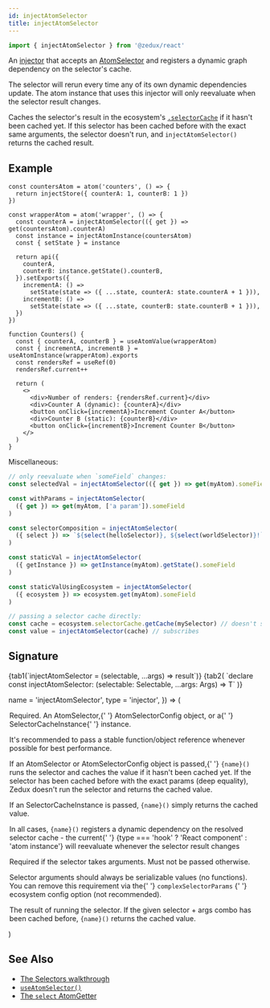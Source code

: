 ```yaml
---
id: injectAtomSelector
title: injectAtomSelector
---
```



```ts
import { injectAtomSelector } from '@zedux/react'
```

An [injector](../glossary#injector) that accepts an [AtomSelector](../types/AtomSelector) and registers a dynamic graph dependency on the selector's cache.

The selector will rerun every time any of its own dynamic dependencies update. The atom instance that uses this injector will only reevaluate when the selector result changes.

Caches the selector's result in the ecosystem's [`.selectorCache`](../classes/SelectorCache) if it hasn't been cached yet. If this selector has been cached before with the exact same arguments, the selector doesn't run, and `injectAtomSelector()` returns the cached result.

## Example

```tsx live ecosystemId=injectAtomSelector/example resultVar=Counters
const countersAtom = atom('counters', () => {
  return injectStore({ counterA: 1, counterB: 1 })
})

const wrapperAtom = atom('wrapper', () => {
  const counterA = injectAtomSelector(({ get }) => get(countersAtom).counterA)
  const instance = injectAtomInstance(countersAtom)
  const { setState } = instance

  return api({
    counterA,
    counterB: instance.getState().counterB,
  }).setExports({
    incrementA: () =>
      setState(state => ({ ...state, counterA: state.counterA + 1 })),
    incrementB: () =>
      setState(state => ({ ...state, counterB: state.counterB + 1 })),
  })
})

function Counters() {
  const { counterA, counterB } = useAtomValue(wrapperAtom)
  const { incrementA, incrementB } = useAtomInstance(wrapperAtom).exports
  const rendersRef = useRef(0)
  rendersRef.current++

  return (
    <>
      <div>Number of renders: {rendersRef.current}</div>
      <div>Counter A (dynamic): {counterA}</div>
      <button onClick={incrementA}>Increment Counter A</button>
      <div>Counter B (static): {counterB}</div>
      <button onClick={incrementB}>Increment Counter B</button>
    </>
  )
}
```

Miscellaneous:

```ts
// only reevaluate when `someField` changes:
const selectedVal = injectAtomSelector(({ get }) => get(myAtom).someField)

const withParams = injectAtomSelector(
  ({ get }) => get(myAtom, ['a param']).someField
)

const selectorComposition = injectAtomSelector(
  ({ select }) => `${select(helloSelector)}, ${select(worldSelector)}!`
)

const staticVal = injectAtomSelector(
  ({ getInstance }) => getInstance(myAtom).getState().someField
)

const staticValUsingEcosystem = injectAtomSelector(
  ({ ecosystem }) => ecosystem.get(myAtom).someField
)

// passing a selector cache directly:
const cache = ecosystem.selectorCache.getCache(mySelector) // doesn't subscribe
const value = injectAtomSelector(cache) // subscribes
```

## Signature

<Tabs>
  {tab1(`injectAtomSelector = (selectable, ...args) => result`)}
  {tab2(
    `declare const injectAtomSelector: <T, Args extends any[]>(selectable: Selectable<T, Args>, ...args: Args) => T`
  )}
</Tabs>

  name = 'injectAtomSelector',
  type = 'injector',
}) => (
  <Legend>
    <Item name="selectable">
      <p>
        Required. An <Link to="../types/AtomSelector">AtomSelector</Link>,{' '}
        <Link to="../types/AtomSelectorConfig">AtomSelectorConfig</Link> object,
        or a{' '}
        <Link to="../classes/SelectorCacheInstance">SelectorCacheInstance</Link>{' '}
        instance.
      </p>
      <p>
        It's recommended to pass a stable function/object reference whenever
        possible for best performance.
      </p>
      <p>
        If an AtomSelector or AtomSelectorConfig object is passed,{' '}
        <code>{name}()</code> runs the selector and caches the value if it
        hasn't been cached yet. If the selector has been cached before with the
        exact params (deep equality), Zedux doesn't run the selector and returns
        the cached value.
      </p>
      <p>
        If an SelectorCacheInstance is passed, <code>{name}()</code> simply
        returns the cached value.
      </p>
      <p>
        In all cases, <code>{name}()</code> registers a dynamic dependency on
        the resolved selector cache - the current{' '}
        {type === 'hook' ? 'React component' : 'atom instance'} will reevaluate
        whenever the selector result changes
      </p>
    </Item>
    <Item name="args">
      <p>
        Required if the selector takes arguments. Must not be passed otherwise.
      </p>
      <p>
        Selector arguments should always be serializable values (no functions).
        You can remove this requirement via the{' '}
        <Link to="../types/EcosystemConfig#complexselectorparams">
          <code>complexSelectorParams</code>
        </Link>{' '}
        ecosystem config option (not recommended).
      </p>
    </Item>
    <Item name="Returns">
      <p>
        The result of running the selector. If the given selector + args combo
        has been cached before, <code>{name}()</code> returns the cached value.
      </p>
    </Item>
  </Legend>
)

<InjectAtomSelectorLegend />

## See Also

- [The Selectors walkthrough](../../walkthrough/selectors)
- [`useAtomSelector()`](../hooks/useAtomSelector)
- [The `select` AtomGetter](../types/AtomGetters#select)
